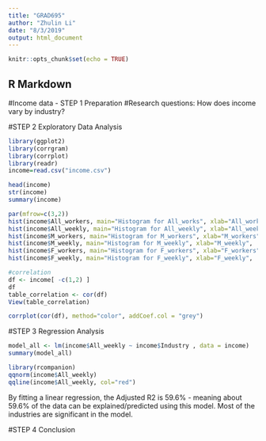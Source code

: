 ```yaml
---
title: "GRAD695"
author: "Zhulin Li"
date: "8/3/2019"
output: html_document
---
```


```r
knitr::opts_chunk$set(echo = TRUE)
```

## R Markdown
#Income data - STEP 1 Preparation
#Research questions: 
How does income vary by industry? 

#STEP 2 Exploratory Data Analysis
```r
library(ggplot2)
library(corrgram)
library(corrplot)
library(readr) 
income=read.csv("income.csv")
```
```r
head(income)
str(income)
summary(income)
```
```r
par(mfrow=c(3,2))
hist(income$All_workers, main="Histogram for All_works", xlab="All_workers",  col="gray")
hist(income$All_weekly, main="Histogram for All_weekly", xlab="All_weekly",  col="gray")
hist(income$M_workers, main="Histogram for M_workers", xlab="M_workers",  col="gray")
hist(income$M_weekly, main="Histogram for M_weekly", xlab="M_weekly",  col="gray")
hist(income$F_workers, main="Histogram for F_workers", xlab="F_workers",  col="gray")
hist(income$F_weekly, main="Histogram for F_weekly", xlab="F_weekly",  col="gray")
```
```r
#correlation 
df <- income[ -c(1,2) ]
df
table_correlation <- cor(df)
View(table_correlation)

corrplot(cor(df), method="color", addCoef.col = "grey")

```

#STEP 3 Regression Analysis
```r
model_all <- lm(income$All_weekly ~ income$Industry , data = income)
summary(model_all)
```

```r
library(rcompanion)
qqnorm(income$All_weekly)
qqline(income$All_weekly, col="red")
```
By fitting a linear regression, the Adjusted R2 is 59.6% - meaning about 59.6% of the data can be explained/predicted using this model. Most of the industries are significant in the model. 

#STEP 4 Conclusion
```r

```


